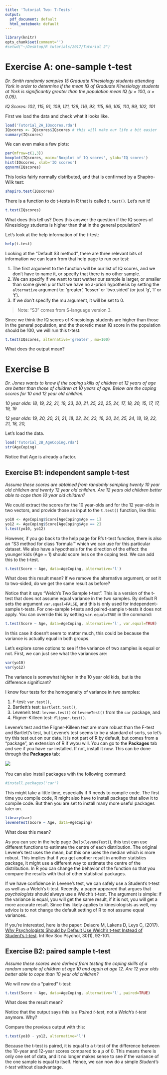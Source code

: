 ```yaml
---
title: 'Tutorial Two: T-Tests'
output:
  pdf_document: default
  html_notebook: default
---
```


```r
library(knitr)
opts_chunk$set(comment='')
#setwd("~/Desktop/R tutorials/2017/Tutorial 2")
```

# Exercise A: one-sample t-test

_Dr. Smith randomly samples 15 Graduate Kinesiology students attending York in order to determine if the mean IQ of Graduate Kinesiology students at York is significantly greater than the population mean IQ ($\mu$ = 100, $\alpha$ = 0.05)._

_IQ Scores: 102, 115, 91, 109, 121, 129, 116, 93, 115, 96, 105, 110, 99, 102, 101_

First we load the data and check what it looks like.

```r
load('Tutorial_2A_IQscores.rda')
IQscores <- IQscores$IQscores # this will make our life a bit easier
summary(IQscores)
```

We can even make a few plots:

```r
par(mfrow=c(1,3))
boxplot(IQscores, main='Boxplot of IQ scores', ylab='IQ scores')
hist(IQscores, xlab='IQ scores')
qqnorm(IQscores)
```

This looks fairly normally distributed, and that is confirmed by a Shapiro-Wilk test:

```r
shapiro.test(IQscores)
```

There is a function to do t-tests in R that is called `t.test()`. Let's run it!

```r
t.test(IQscores)
```

What does this tell us? Does this answer the question if the IQ scores of Kinesiology students is higher than that in the general population?

Let's look at the help information of the t-test:

```r
help(t.test)
```

Looking at the "Default S3 method", there are three relevant bits of information we can learn from that help page to run our test:

1. The first argument to the function will be our list of IQ scores, and we don't have to name it, or specify that there is no other sample.
2. We can specify if we want to test wether our sample is larger, or smaller than some given $\mu$ or that we have no a-priori hypothesis by setting the `alternative` argument to: 'greater', 'lesser' or 'two.sided' (or just 'g', 'l' or 't').
3. If we don't specify the mu argument, it will be set to 0.

> Note: "S3" comes from S-language version 3.

Since we think the IQ scores of Kinesiology students are higher than those in the general population, and the theoretic mean IQ score in the population should be 100, we will run this t-test:

```r
t.test(IQscores, alternative='greater', mu=100)
```

What does the output mean?

# Exercise B
_Dr. Jones wants to know if the coping skills of children at 12 years of age are better than those of children at 10 years of age. Below are the coping scores for 10 and 12 year old children._

_10 year olds: 18, 19, 22, 21, 19, 23, 20, 21, 25, 22, 25, 24, 17, 18, 20, 15, 17, 17, 19, 19_

_12 year olds: 19, 20, 20, 21, 21, 18, 22, 24, 23, 16, 20, 24, 25, 24, 18, 19, 22, 21, 18, 20,_

Let's load the data.

```r
load('Tutorial_2B_AgeCoping.rda')
str(AgeCoping)
```

Notice that Age is already a factor.

## Exercise B1: independent sample t-test
_Assume these scores are obtained from randomly sampling twenty 10 year old children and twenty 12 year old children. Are 12 years old children better able to cope than 10 year old children?_

We could extract the scores for the 10 year-olds and for the 12 year-olds in two vectors, and provide those as input to the `t.test()` function, like this:

```r
yo10 <- AgeCoping$Score[AgeCoping$Age == 1]
yo12 <- AgeCoping$Score[AgeCoping$Age == 2]
t.test(yo10, yo12)
```

However, if you go back to the help page for R's t-test function, there is also an "S3 method for class 'formula'" which we can use for this particular dataset. We also have a hypothesis for the direction of the effect: the younger kids (Age = 1) should score less on the coping test. We can add this to the t-test.

```r
t.test(Score ~ Age, data=AgeCoping, alternative='l')
```

What does this result mean? If we remove the alternative argument, or set it to two-sided, do we get the same result as before?

Notice that it says "Welch's Two Sample t-test". This is a version of the t-test that does not assume equal variance in the two samples. By default R sets the argument `var.equal=FALSE`, and this is only used for independent-sample t-tests. For one-sample t-tests and paired-sample t-tests it does not apply. You can override this by setting `var.equal=TRUE` in the command:

```r
t.test(Score ~ Age, data=AgeCoping, alternative='l', var.equal=TRUE)
```

In this case it doesn't seem to matter much, this could be because the variance is actually equal in both groups.

Let's explore some options to see if the variance of two samples is equal or not. First, we can just see what the variances are:

```r
var(yo10)
var(yo12)
```

The variance is somewhat higher in the 10 year old kids, but is the difference significant?

I know four tests for the homogeneity of variance in two samples:

1. F-test: `var.test()`,
2. Bartlett's test: `bartlett.test()`,
3. Levene's test: `levene.test()` or `leveneTest()` from the `car` package, and
4. Fligner-Killeen test: `fligner.test()`.

Levene's test and the Fligner-Killeen test are more robust than the F-test and Bartlett's test, but Levene's test seems to be a standard of sorts, so let's try this test out on our data. It is not part of R by default, but comes from a "package", an extension of R if wyou will. You can go to the **Packages** tab and see if you have `car` installed. If not, install it now. This can be done through the **Packages** tab:

![](RStudio_installpackage.png)
&nbsp;

You can also install packages with the following command:

```r
#install.packages('car')
```

This might take a little time, especially if R needs to compile code. The first time you compile code, R might also have to install package that allow it to compile code. But then you are set to install many more useful packages later on.

```r
library(car)
leveneTest(Score ~ Age, data=AgeCoping)
```

What does this mean?

As you can see in the help page (`help(leveneTest)`), this test can use different functions to estimate the centre of each distribution. The original Levene's test uses the mean, but this one uses the median which is more robust. This implies that if you get another result in another statistics package, it might use a different way to estimate the centre of the distribution. In R you can change the behavior of the function so that you compare the results with that of other statistical packages.

If we have confidence in Levene's test, we can safely use a Student's t-test as well as a Welch's t-test. Recently, a paper appeared that argues that _psychologists_ should always use a Welch's t-test. The argument is simple: if the variance is equal, you will get the same result, if it is not, you will get a more accurate result. Since this likely applies to kinesiologists as well, my advice is to not change the default setting of R to not assume equal variances.

If you're interested, here is the paper:
Delacre M, Lakens D, Leys C, (2017). [Why Psychologists Should by Default Use Welch's t-test Instead of Student's t-test](https://www.rips-irsp.com/articles/10.5334/irsp.82/). Int Rev Soc Psychol, 30(1), 92-101.

## Exercise B2: paired sample t-test
_Assume these scores were derived from testing the coping skills of a random sample of children at age 10 and again at age 12. Are 12 year olds better able to cope than 10 year old children?_

We will now do a "paired" t-test:

```r
t.test(Score ~ Age, data=AgeCoping, alternative='l', paired=TRUE)
```

What does the result mean?

Notice that the output says this is a _Paired t-test_, not a _Welch's t-test_ anymore. Why?

Compare the previous output with this:

```r
t.test(yo10 - yo12, alternative='l')
```

Because the t-test is paired, it is equal to a t-test of the difference between the 10-year and 12-year scores compared to a $\mu$ of 0. This means there is only one set of data, and it no longer makes sense to see if the variance of the one sample is equal to itself. Hence, we can now do a simple _Student's t-test_ without disadvantage.